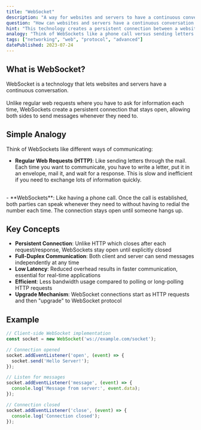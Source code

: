 ```yaml
---
title: "WebSocket"
description: "A way for websites and servers to have a continuous conversation, like a phone call instead of sending letters back and forth."
question: "How can websites and servers have a continuous conversation without constantly sending new requests?"
hint: "This technology creates a persistent connection between a website and a server, allowing them to exchange messages instantly."
analogy: "Think of WebSockets like a phone call versus sending letters. With regular web requests (HTTP), it's like sending letters through the mail - you write a letter (request), send it, wait for a response, and then have to send another letter for the next piece of information. With WebSockets, it's like having a phone call - once you're connected, both people can talk whenever they want without having to dial the number again. The connection stays open until someone hangs up, making communication much faster and more efficient."
tags: ["networking", "web", "protocol", "advanced"]
datePublished: 2023-07-24
---
```


## What is WebSocket?

WebSocket is a technology that lets websites and servers have a continuous conversation.
<br/> <br/>Unlike regular web requests where you have to ask for information each time, WebSockets create a persistent connection that stays open, allowing both sides to send messages whenever they need to.

## Simple Analogy

Think of WebSockets like different ways of communicating:
<br/>
- **Regular Web Requests (HTTP)**: Like sending letters through the mail. Each time you want to communicate, you have to write a letter, put it in an envelope, mail it, and wait for a response. This is slow and inefficient if you need to exchange lots of information quickly.
<br/>
- **WebSockets**: Like having a phone call. Once the call is established, both parties can speak whenever they need to without having to redial the number each time. The connection stays open until someone hangs up.

## Key Concepts

- **Persistent Connection**: Unlike HTTP which closes after each request/response, WebSockets stay open until explicitly closed
- **Full-Duplex Communication**: Both client and server can send messages independently at any time
- **Low Latency**: Reduced overhead results in faster communication, essential for real-time applications
- **Efficient**: Less bandwidth usage compared to polling or long-polling HTTP requests
- **Upgrade Mechanism**: WebSocket connections start as HTTP requests and then "upgrade" to WebSocket protocol

## Example

```javascript
// Client-side WebSocket implementation
const socket = new WebSocket('ws://example.com/socket');

// Connection opened
socket.addEventListener('open', (event) => {
  socket.send('Hello Server!');
});

// Listen for messages
socket.addEventListener('message', (event) => {
  console.log('Message from server:', event.data);
});

// Connection closed
socket.addEventListener('close', (event) => {
  console.log('Connection closed');
});
``` 